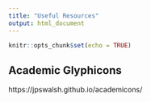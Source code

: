 ```yaml
---
title: "Useful Resources"
output: html_document
---
```


```r
knitr::opts_chunk$set(echo = TRUE)
```


## Academic Glyphicons

https://jpswalsh.github.io/academicons/
